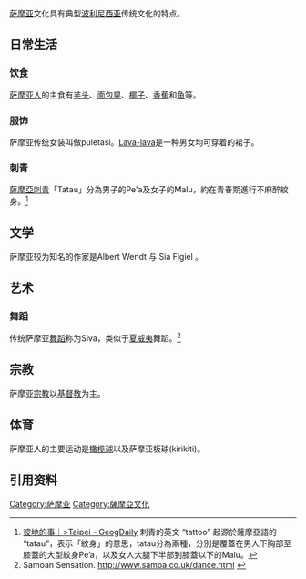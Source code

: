 
[[萨摩亚|萨摩亚]]文化具有典型[[波利尼西亚|波利尼西亚]]传统文化的特点。

== 日常生活 ==

=== 饮食 ===
[[萨摩亚人|萨摩亚人]]的主食有[[芋头|芋头]]、[[面包果|面包果]]、[[椰子|椰子]]、[[香蕉|香蕉]]和[[鱼|鱼]]等。

=== 服饰 ===
萨摩亚传统女装叫做puletasi。[[Lava-lava|Lava-lava]]是一种男女均可穿着的裙子。

=== 刺青 ===
[[薩摩亞刺青|薩摩亞刺青]]「Tatau」分為男子的Pe'a及女子的Malu，約在青春期進行不麻醉紋身。<ref>[http://www.geog-daily.org/2444422320303402010765372yours/tatau 彼地的事｜>Taipei - GeogDaily] 刺青的英文 “tattoo” 起源於薩摩亞語的 “tatau”，表示「紋身」的意思，tatau分為兩種，分別是覆蓋在男人下胸部至膝蓋的大型紋身Pe’a，以及女人大腿下半部到膝蓋以下的Malu。</ref>

== 文学 ==
萨摩亚较为知名的作家是Albert Wendt 与 Sia Figiel 。

== 艺术 ==

=== 舞蹈 ===
传统萨摩亚[[舞蹈|舞蹈]]称为Siva，类似于[[夏威夷|夏威夷]]舞蹈。<ref>Samoan Sensation. http://www.samoa.co.uk/dance.html {{Wayback|url=http://www.samoa.co.uk/dance.html |date=20180925092515 }}</ref>

== 宗教 ==

萨摩亚[[宗教|宗教]]以[[基督教|基督教]]为主。

== 体育 ==
萨摩亚人的主要运动是[[联合式橄榄球|橄榄球]]以及萨摩亚板球(kirikiti)。

== 引用资料 ==
<references/>

{{大洋洲题目|文化}}

[[Category:萨摩亚|Category:萨摩亚]]
[[Category:薩摩亞文化|Category:薩摩亞文化]]